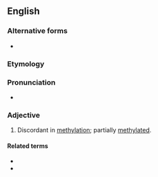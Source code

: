 ==English==

===Alternative forms===
* {{l|en|hemi-methylated}}

===Etymology===
{{prefix|hemi|methylated|lang=en}}

===Pronunciation===
* {{IPA|hɛmiˈmɛθəleɪtəd|lang=en}}

===Adjective===
{{en-adj}}

# {{lb|en|genetics|of a strand}} Discordant in [[methylation]]; partially [[methylated]].

====Related terms====
* {{l|en|hemimethylation}}
* {{l|en|homomethylated}}